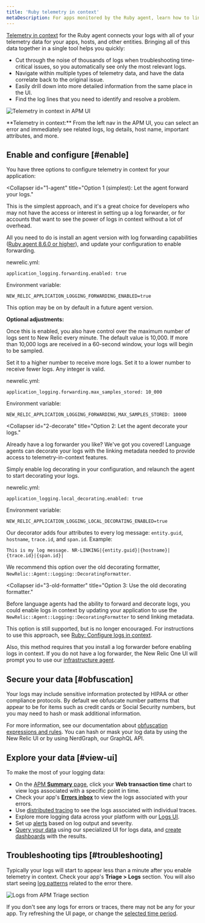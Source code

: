 ```yaml
---
title: 'Ruby telemetry in context'
metaDescription: For apps monitored by the Ruby agent, learn how to link log data with related data across the rest of the New Relic platform.
---
```


[Telemetry in context](https://docswebsitedevelop-doc7761logsintro.gtsb.io/docs/logs/logs-everywhere/telemetry-in-context/) for the Ruby agent connects your logs with all of your telemetry data for your apps, hosts, and other entities. Bringing all of this data together in a single tool helps you quickly:

* Cut through the noise of thousands of logs when troubleshooting time-critical issues, so you automatically see only the most relevant logs.
* Navigate within multiple types of telemetry data, and have the data correlate back to the original issue.
* Easily drill down into more detailed information from the same place in the UI.
* Find the log lines that you need to identify and resolve a problem.

![Telemetry in context in APM UI](./images/ruby-errors-log-details.png "Telemetry in context in APM UI")

<figcaption>
  **Telemetry in context:** From the left nav in the APM UI, you can select an error and immediately see related logs, log details, host name, important attributes, and more.
</figcaption>

## Enable and configure [#enable]

You have three options to configure telemetry in context for your application:

<CollapserGroup>

  <Collapser
    id="1-agent"
    title="Option 1 (simplest): Let the agent forward your logs."
  >

  This is the simplest approach, and it's a great choice for developers who may not have the access or interest in setting up a log forwarder, or for accounts that want to see the power of logs in context without a lot of overhead. 

  All you need to do is install an agent version with log forwarding capabilities ([Ruby agent 8.6.0 or higher](https://docs.newrelic.com/docs/release-notes/agent-release-notes/ruby-release-notes/)), and update your configuration to enable forwarding.

  newrelic.yml:
  ```
  application_logging.forwarding.enabled: true
  ```

  Environment variable:
  ```
  NEW_RELIC_APPLICATION_LOGGING_FORWARDING_ENABLED=true
  ```

  This option may be on by default in a future agent version.

  **Optional adjustments:**

  Once this is enabled, you also have control over the maximum number of logs sent to New Relic every minute. The default value is 10,000. If more than 10,000 logs are received in a 60-second window, your logs will begin to be sampled.
  
  Set it to a higher number to receive more logs. Set it to a lower number to receive fewer logs. Any integer is valid.

  newrelic.yml:
  ```
  application_logging.forwarding.max_samples_stored: 10_000
  ```

  Environment variable:
  ```
  NEW_RELIC_APPLICATION_LOGGING_FORWARDING_MAX_SAMPLES_STORED: 10000
  ```
  </Collapser>

  <Collapser
    id="2-decorate"
    title="Option 2: Let the agent decorate your logs."
  >

  Already have a log forwarder you like? We've got you covered! Language agents can decorate your logs with the linking metadata needed to provide access to telemetry-in-context features.
  
  Simply enable log decorating in your configuration, and relaunch the agent to start decorating your logs.
  
  newrelic.yml:
  ```
  application_logging.local_decorating.enabled: true
  ```

  Environment variable:
  ```
  NEW_RELIC_APPLICATION_LOGGING_LOCAL_DECORATING_ENABLED=true
  ```
  
  Our decorator adds four attributes to every log message: `entity.guid`, `hostname`, `trace.id`, and  `span.id`. Example:

  ```
  This is my log message. NR-LINKING|{entity.guid}|{hostname}|{trace.id}|{span.id}|
  ```

  We recommend this option over the old decorating formatter, `NewRelic::Agent::Logging::DecoratingFormatter`.

  </Collapser>

  <Collapser
    id="3-old-formatter"
    title="Option 3: Use the old decorating formatter."
  >

  Before language agents had the ability to forward and decorate logs, you could enable logs in context by updating your application to use the `NewRelic::Agent::Logging::DecoratingFormatter` to send linking metadata.
  
  This option is still supported, but is no longer encouraged. For instructions to use this approach, see [Ruby: Configure logs in context](https://docs.newrelic.com/docs/logs/logs-context/configure-logs-context-ruby/).

  Also, this method requires that you install a log forwarder before enabling logs in context. If you do not have a log forwarder, the New Relic One UI will prompt you to use our [infrastructure agent](https://docs.newrelic.com/docs/logs/forward-logs/forward-your-logs-using-infrastructure-agent/).
  </Collapser>
</CollapserGroup>

## Secure your data [#obfuscation]

Your logs may include sensitive information protected by HIPAA or other compliance protocols. By default we obfuscate number patterns that appear to be for items such as credit cards or Social Security numbers, but you may need to hash or mask additional information.

For more information, see our documentation about [obfuscation expressions and rules](https://docs.newrelic.com/docs/logs/ui-data/obfuscation-ui/). You can hash or mask your log data by using the New Relic UI or by using NerdGraph, our GraphQL API.

## Explore your data [#view-ui]

To make the most of your logging data:

* On the [APM **Summary** page](https://docs.newrelic.com/docs/apm/apm-ui-pages/monitoring/apm-summary-page-view-transaction-apdex-usage-data), click your **Web transaction time** chart to view logs associated with a specific point in time.
* Check your app's [**Errors inbox**](https://docs.newrelic.com/docs/errors-inbox/errors-inbox) to view the logs associated with your errors.
* Use [distributed tracing](https://docs.newrelic.com/docs/distributed-tracing/ui-data/understand-use-distributed-tracing-ui) to see the logs associated with individual traces.
* Explore more logging data across your platform with our [Logs UI](/docs/logs/log-management/ui-data/use-logs-ui/).
* Set up [alerts](/docs/alerts-applied-intelligence/new-relic-alerts/alert-conditions/create-alert-conditions/) based on log output and severity.
* [Query your data](/docs/logs/ui-data/query-syntax-logs/) using our specialized UI for logs data, and [create dashboards](/docs/query-your-data/explore-query-data/dashboards/introduction-dashboards/) with the results.

## Troubleshooting tips [#troubleshooting]

Typically your logs will start to appear less than a minute after you enable telemetry in context. Check your app's **Triage > Logs** section. You will also start seeing [log patterns](/docs/logs/ui-data/find-unusual-logs-log-patterns) related to the error there.

![Logs from APM Triage section](./images/troubleshoot-logs.png "Logs from APM Triage section")

If you don't see any logs for errors or traces, there may not be any for your app. Try refreshing the UI page, or change the [selected time period](https://docs.newrelic.com/docs/new-relic-one/ui-data/basic-ui-features/#data-analysis).
